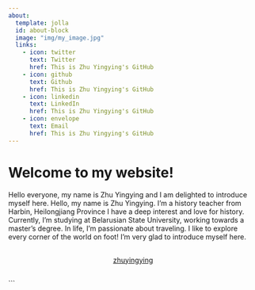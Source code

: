 ```yaml
---
about:
  template: jolla
  id: about-block
  image: "img/my_image.jpg"
  links:
    - icon: twitter
      text: Twitter
      href: This is Zhu Yingying's GitHub
    - icon: github
      text: Github
      href: This is Zhu Yingying's GitHub
    - icon: linkedin
      text: LinkedIn
      href: This is Zhu Yingying's GitHub
    - icon: envelope
      text: Email
      href: This is Zhu Yingying's GitHub
---
```


::: {#about-block}
:::

# Welcome to my website!
Hello everyone, my name is Zhu Yingying and I am delighted to introduce myself here.
Hello, my name is Zhu Yingying. I'm a history teacher from Harbin, Heilongjiang Province
I have a deep interest and love for history. 
Currently, I'm studying at Belarusian State University, working towards a master's degree.
In life, I'm passionate about traveling.
I like to explore every corner of the world on foot! 
I'm very glad to introduce myself here.
<div  style="margin: 30px; text-align: center;">
<a class="btn btn-primary" href="" role="button" target="_blank" style="padding: 15px 30px;">zhuyingying</a>
</div>
```


